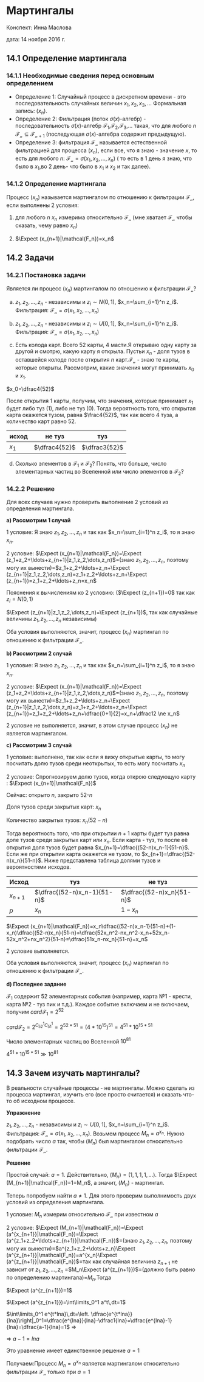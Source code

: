 # Мартингалы {#martingales}

Конспект: Инна Маслова

дата: 14 ноября 2016 г.


## 14.1 Определение мартингала
### 14.1.1 Необходимые сведения перед основным определением
* Определение 1: Случайный процесс в дискретном времени - это последовательность случайных величин $x_1,x_2,x_3,\dots$
Формальная запись: ($x_n$).
* Определение 2: Фильтрация (поток $\sigma(x)$-алгебр) - последовательность $\sigma(x)$-алгебр $\mathcal{F_1}$,$\mathcal{F_2}$,$\mathcal{F_3}$,$\dots$ такая, что для любого $n$ $\mathcal{F_n}\subseteq \mathcal{F_{n+1}}$ (последующая $\sigma(x)$-алгебра содержит предыдущую).
* Определение 3: фильтрация $\mathcal{F_n}$ называется естественной фильтрацией для процесса ($x_n$), если все, что я знаю - значение $x$, то есть для любого $n$: $\mathcal{F_n}=\sigma(x_1,x_2,\dots,x_n)$ ( то есть в 1 день я знаю, что было в $x_1$,во 2 день- что было в $x_1$ и $x_2$ и так далее).

### 14.1.2 Определение мартингала
Процесс ($x_n$) называется мартингалом по отношению к фильтрации $\mathcal{F_n}$, если выполнены 2 условия:

1) для любого $n$  $x_n$ измерима относительно $\mathcal{F_n}$ (мне хватает $\mathcal{F_n}$ чтобы сказать, чему равно $x_n$) $\newcommand{\Expect}{\mathsf{E}}$

2) $\Expect (x_{n+1}|\mathcal{F_n})=x_n$

## 14.2 Задачи
### 14.2.1 Постановка задачи
Является ли процесс ($x_n$) мартингалом по отношению к фильтрации $\mathcal{F_n}$?

a) $z_1,z_2,\dots,z_n$ - независимы и $z_i\sim N(0,1)$, $x_n=\sum_{i=1}^n z_i$. Фильтрация: $\mathcal{F_n}=\sigma(x_1,x_2,\dots,x_n)$

b) $z_1,z_2,\dots,z_n$ - независимы и $z_i\sim U[0,1]$, $x_n=\sum_{i=1}^n z_i$. Фильтрация: $\mathcal{F_n}=\sigma(x_1,x_2,\dots,x_n)$

c) Есть колода карт. Всего 52 карты, 4 масти.Я открываю одну карту за другой и смотрю, какую карту я открыла. Пустьи $x_n$ - доля тузов в оставшейся колоде после открытия $n$ карт.$\mathcal{F_n}$ - знаю те карты, которые открыты. Рассмотрим, какие значения могут принимать $x_0$ и $x_1$.

$x_0=\dfrac4{52}$ 

После открытия 1 карты, получим, что значения, которые принимает $x_1$ будет либо туз (1), либо не туз (0). Тогда вероятность того, что открытая карта окажется тузом, равна $\frac4{52}$, так как всего 4 туза, а количество карт равно 52.

|   исход  |     не туз     |     туз     |
|----------|----------------|-------------|
|   $x_1$  |  $\dfrac4{52}$ |$\dfrac3{52}$|

d) Сколько элементов в $\mathcal{F_1}$ и $\mathcal{F_2}$? Понять, что больше, число элементарных частиц во Вселенной или число элементов в $\mathcal{F_2}$?

### 14.2.2 Решение
Для всех случаев нужно проверить выполнение 2 условий из определения мартингала.

**a) Рассмотрим 1 случай**

   1 условие: Я знаю $z_1,z_2,\dots,z_n$ и так как $x_n=\sum_{i=1}^n z_i$, то я знаю $x_n$.

   2 условие: $\Expect (x_{n+1}|\mathcal{F_n})=\Expect (z_1+z_2+\ldots+z_{n+1}|z_1,z_2,\dots,z_n)$=(знаю $z_1,z_2,\dots,z_n$, поэтому могу их вынести)=$z_1+z_2+\ldots+z_n+\Expect (z_{n+1}|z_1,z_2,\dots,z_n)=z_1+z_2+\ldots+z_n+\Expect (z_{n+1})=z_1+z_2+\ldots+z_n=x_n$
 
 Пояснения к вычислениям ко 2 условию: ($\Expect (z_{n+1})=0$ так как $z_i=N(0,1)$
 
 $\Expect (z_{n+1}|z_1,z_2,\dots,z_n)=\Expect (z_{n+1})$, так как случайные величины $z_1,z_2,\dots,z_n$ независимы) 
 
 Оба условия выполняются, значит, процесс ($x_n$) мартингал по отношению к фильтрации $\mathcal{F_n}$.

**b) Рассмотрим 2 случай**

   1 условие: Я знаю $z_1,z_2,\dots,z_n$ и так как $x_n=\sum_{i=1}^n z_i$, то я знаю $x_n$.

   2 условие: $\Expect (x_{n+1}|\mathcal{F_n})=\Expect (z_1+z_2+\ldots+z_{n+1}|z_1,z_2,\dots,z_n)$=(знаю $z_1,z_2,\dots,z_n$, поэтому могу их вынести)=$z_1+z_2+\ldots+z_n+\Expect (z_{n+1}|z_1,z_2,\dots,z_n)=z_1+z_2+\ldots+z_n+\Expect (z_{n+1})=z_1+z_2+\ldots+z_n+\dfrac{0+1}{2}=x_n+\dfrac12 \ne x_n$ 

2 условие не выполняется, значит, в этом случае процесс ($x_n$) не является мартингалом.

**c) Рассмотрим 3 случай**

   1 условие: выполнено, так как если я вижу открытые карты, то могу посчитать долю тузов среди неоткрытых, то есть могу посчитать $x_n$
   
   2 условие:
 Спрогнозируем долю тузов, когда открою следующую карту : $\Expect (x_{n+1}|\mathcal{F_n})$
 
 Сейчас: открыто $n$, закрыто 52-$n$
         
 Доля тузов среди закрытых карт: $x_n$
 
 Количество закрытых тузов: $x_n(52-n)$
 
 Тогда вероятность того, что при открытии $n+1$ карты будет туз равна доле тузов среди закрытых карт или $x_n$. Если карта - туз, то после её открытия доля тузов будет равна $x_{n+1}=\dfrac{(52-n)x_n-1}{51-n}$. Если же при открытии карта окажется не тузом, то $x_{n+1}=\dfrac{(52-n)x_n}{51-n}$. Ниже представлена таблица долями тузов и вероятностями исходов.
 
|  Исход  |           туз             |         не туз          |
|---------|---------------------------|-------------------------|
|$x_{n+1}$|$\dfrac{(52-n)x_n-1}{51-n}$|$\dfrac{(52-n)x_n}{51-n}$|
|   $p$   |            $x_n$          |          $1-x_n$        |
 
  

$\Expect (x_{n+1}|\mathcal{F_n})=x_n\dfrac{(52-n)x_n-1}{51-n}+(1-x_n)\dfrac{(52-n)x_n}{51-n}=\dfrac{52x_n^2-nx_n^2-x_n+52x_n-52x_n^2+nx_n^2}{51-n}=\dfrac{51x_n-nx_n}{51-n}=x_n$ 

2 условие выполняется.

Оба условия выполняются, значит, процесс ($x_n$) мартингал по отношению к фильтрации $\mathcal{F_n}$.

**d) Последнее задание**

$\mathcal{F_1}$ содержит 52 элементарных события (например, карта №1 - крести, карта №2 - туз пик и т.д.). Каждое событие включаем и не включаем, получим $card\mathcal{F_1}=2^{52}$

$card\mathcal{F_2}=2^{C_{52}^1C_{51}^1}=2^{52*51}=(4*10^{15})^{51}=4^{51}*10^{15*51}$ 

Число элементарных частиц во Вселенной $10^{81}$

$4^{51}*10^{15*51}\gg 10^{81}$

## 14.3 Зачем изучать мартингалы?
В реальности случайные процессы - не мартингалы. Можно сделать из процесса мартингал, изучить его (все просто считается) и сказать что-то об исходном процессе.

**Упражнение**

$z_1,z_2,\dots,z_n$ - независимы и $z_i\sim U[0,1]$, $x_n=\sum_{i=1}^n z_i$. Фильтрация: $\mathcal{F_n}=\sigma(x_1,x_2,\dots,x_n)$. Возьмем процесс $M_n=a^{x_n}$. Нужно подобрать число $a$ так, чтобы $(M_n)$ был мартингалом относительно фильтрации $\mathcal{F_n}$.

**Решение**

Простой случай: $a=1$. Действительно, $(M_n)=(1,1,1,1,\dots)$. Тогда $\Expect (M_{n+1}|\mathcal{F_n})=1=M_n$, а значит, $(M_n)$ - мартингал. 

Теперь попробуем найти $a \ne 1$. Для этого проверим выполнимость двух условий из определения мартингала.

1 условие: $M_n$ измерим относительно $\mathcal{F_n}$ при известном $a$

2 условие: $\Expect (M_{n+1}|\mathcal{F_n})=\Expect (a^{x_{n+1}}|\mathcal{F_n})=\Expect (a^{z_1+z_2+\ldots+z_{n+1}}|\mathcal{F_n})$=(знаю $z_1,z_2,\dots,z_n$, поэтому могу их вынести)=$a^{z_1+z_2+\dots+z_n}\Expect (a^{z_{n+1}}|\mathcal{F_n})=a^{x_n}\Expect (a^{z_{n+1}}|\mathcal{F_n})$=так как случайная величина $z_{n+1}$ не зависит от $z_1,z_2,\dots,z_n$ =$M_n\Expect (a^{z_{n+1}})$=(должно быть равно по определению мартингала)=$M_n$.Тогда

$\Expect (a^{z_{n+1}})=1$

$\Expect (a^{z_{n+1}})=\int\limits_0^1 a^t\,dt=1$

$\int\limits_0^1 e^{t*lna}\,dt=\left. \dfrac{e^{t*lna}}{lna}\right|_0^1=\dfrac{e^{lna}}{lna}-\dfrac1{lna}=\dfrac{e^{lna}-1}{lna}=\dfrac{a-1}{lna}=1$ => 

=> $a-1=lna$

Это уравнение имеет единственное решение $a=1$

Получаем:Процесс $M_n=a^{x_n}$ является мартингалом относительно фильтрации $\mathcal{F_n}$ только при $a=1$










